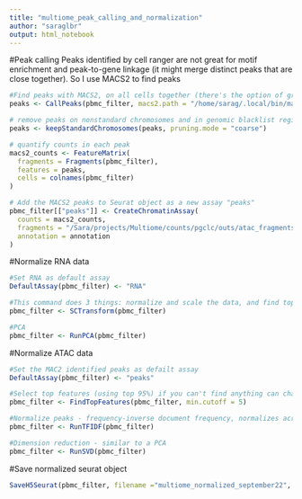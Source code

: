 ---
title: "multiome_peak_calling_and_normalization"
author: "saraglbr"
output: html_notebook
---

#Peak calling
Peaks identified by cell ranger are not great for motif enrichment and peak-to-gene linkage (it might merge distinct peaks that are close together). So I use MACS2 to find peaks 

```{r}
#Find peaks with MACS2, on all cells together (there's the option of grouping cells to find specific cells, could be run later once cell populations ahve been identified)
peaks <- CallPeaks(pbmc_filter, macs2.path = "/home/sarag/.local/bin/macs2")

# remove peaks on nonstandard chromosomes and in genomic blacklist regions
peaks <- keepStandardChromosomes(peaks, pruning.mode = "coarse")

# quantify counts in each peak
macs2_counts <- FeatureMatrix(
  fragments = Fragments(pbmc_filter),
  features = peaks,
  cells = colnames(pbmc_filter)
)

# Add the MACS2 peaks to Seurat object as a new assay "peaks" 
pbmc_filter[["peaks"]] <- CreateChromatinAssay(
  counts = macs2_counts,
  fragments = "/Sara/projects/Multiome/counts/pgclc/outs/atac_fragments.tsv.gz",
  annotation = annotation
)


```


#Normalize RNA data 
```{r}
#Set RNA as default assay
DefaultAssay(pbmc_filter) <- "RNA"

#This command does 3 things: normalize and scale the data, and find top variable features 
pbmc_filter <- SCTransform(pbmc_filter)

#PCA
pbmc_filter <- RunPCA(pbmc_filter)

```

#Normalize ATAC data
```{r}
#Set the MAC2 identified peaks as defailt assay
DefaultAssay(pbmc_filter) <- "peaks"

#Select top features (using top 95%) if you can't find anything can change to be more selective 
pbmc_filter <- FindTopFeatures(pbmc_filter, min.cutoff = 5)

#Normalize peaks - frequency-inverse document frequency, normalizes across cells and across peaks 
pbmc_filter <- RunTFIDF(pbmc_filter)

#Dimension reduction - similar to a PCA
pbmc_filter <- RunSVD(pbmc_filter)

```

#Save normalized seurat object 
```{r}
SaveH5Seurat(pbmc_filter, filename ="multiome_normalized_september22", overwrite = TRUE)
```

